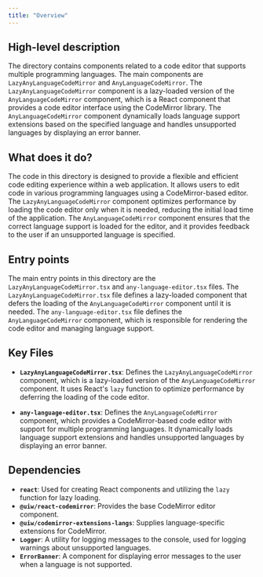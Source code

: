 ```yaml
---
title: "Overview"
---
```


## High-level description

The directory contains components related to a code editor that supports multiple programming languages. The main components are `LazyAnyLanguageCodeMirror` and `AnyLanguageCodeMirror`. The `LazyAnyLanguageCodeMirror` component is a lazy-loaded version of the `AnyLanguageCodeMirror` component, which is a React component that provides a code editor interface using the CodeMirror library. The `AnyLanguageCodeMirror` component dynamically loads language support extensions based on the specified language and handles unsupported languages by displaying an error banner.

## What does it do?

The code in this directory is designed to provide a flexible and efficient code editing experience within a web application. It allows users to edit code in various programming languages using a CodeMirror-based editor. The `LazyAnyLanguageCodeMirror` component optimizes performance by loading the code editor only when it is needed, reducing the initial load time of the application. The `AnyLanguageCodeMirror` component ensures that the correct language support is loaded for the editor, and it provides feedback to the user if an unsupported language is specified.

## Entry points

The main entry points in this directory are the `LazyAnyLanguageCodeMirror.tsx` and `any-language-editor.tsx` files. The `LazyAnyLanguageCodeMirror.tsx` file defines a lazy-loaded component that defers the loading of the `AnyLanguageCodeMirror` component until it is needed. The `any-language-editor.tsx` file defines the `AnyLanguageCodeMirror` component, which is responsible for rendering the code editor and managing language support.

## Key Files

- **`LazyAnyLanguageCodeMirror.tsx`**: Defines the `LazyAnyLanguageCodeMirror` component, which is a lazy-loaded version of the `AnyLanguageCodeMirror` component. It uses React's `lazy` function to optimize performance by deferring the loading of the code editor.

- **`any-language-editor.tsx`**: Defines the `AnyLanguageCodeMirror` component, which provides a CodeMirror-based code editor with support for multiple programming languages. It dynamically loads language support extensions and handles unsupported languages by displaying an error banner.

## Dependencies

- **`react`**: Used for creating React components and utilizing the `lazy` function for lazy loading.
- **`@uiw/react-codemirror`**: Provides the base CodeMirror editor component.
- **`@uiw/codemirror-extensions-langs`**: Supplies language-specific extensions for CodeMirror.
- **`Logger`**: A utility for logging messages to the console, used for logging warnings about unsupported languages.
- **`ErrorBanner`**: A component for displaying error messages to the user when a language is not supported.
